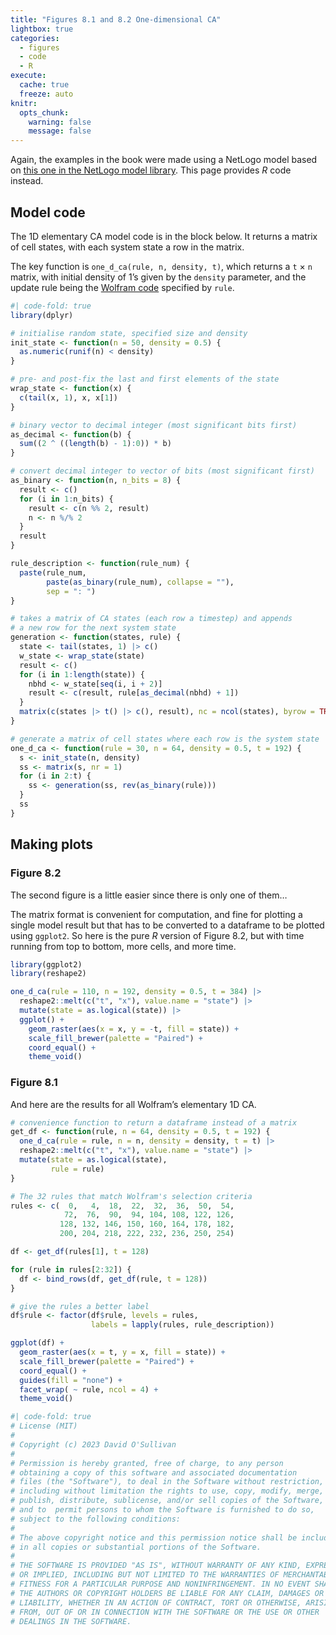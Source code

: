 ```yaml
---
title: "Figures 8.1 and 8.2 One-dimensional CA"
lightbox: true
categories: 
  - figures
  - code
  - R
execute: 
  cache: true
  freeze: auto
knitr:
  opts_chunk: 
    warning: false
    message: false
---
```


Again, the examples in the book were made using a NetLogo model based on [this one in the NetLogo model library](http://ccl.northwestern.edu/netlogo/models/CA1DElementary). This page provides _R_ code instead.

## Model code
The 1D elementary CA model code is in the block below. It returns a matrix of cell states, with each system state a row in the matrix.

The key function is `one_d_ca(rule, n, density, t)`, which returns a `t` $\times$ `n` matrix, with initial density of 1's given by the `density` parameter, and the update rule being the [Wolfram code](https://mathworld.wolfram.com/ElementaryCellularAutomaton.html) specified by `rule`.

```r
#| code-fold: true
library(dplyr)

# initialise random state, specified size and density
init_state <- function(n = 50, density = 0.5) {
  as.numeric(runif(n) < density)
}

# pre- and post-fix the last and first elements of the state
wrap_state <- function(x) {
  c(tail(x, 1), x, x[1])
}

# binary vector to decimal integer (most significant bits first)
as_decimal <- function(b) {
  sum((2 ^ ((length(b) - 1):0)) * b)
}

# convert decimal integer to vector of bits (most significant first)
as_binary <- function(n, n_bits = 8) {
  result <- c()
  for (i in 1:n_bits) {
    result <- c(n %% 2, result)
    n <- n %/% 2
  }
  result
}

rule_description <- function(rule_num) {
  paste(rule_num, 
        paste(as_binary(rule_num), collapse = ""), 
        sep = ": ")
}

# takes a matrix of CA states (each row a timestep) and appends
# a new row for the next system state
generation <- function(states, rule) {
  state <- tail(states, 1) |> c()
  w_state <- wrap_state(state)
  result <- c()
  for (i in 1:length(state)) {
    nbhd <- w_state[seq(i, i + 2)]
    result <- c(result, rule[as_decimal(nbhd) + 1])
  }
  matrix(c(states |> t() |> c(), result), nc = ncol(states), byrow = TRUE)
}

# generate a matrix of cell states where each row is the system state
one_d_ca <- function(rule = 30, n = 64, density = 0.5, t = 192) {
  s <- init_state(n, density)
  ss <- matrix(s, nr = 1)
  for (i in 2:t) {
    ss <- generation(ss, rev(as_binary(rule)))
  }
  ss
}
```

## Making plots
### Figure 8.2
The second figure is a little easier since there is only one of them...

The matrix format is convenient for computation, and fine for plotting a single model result but that has to be converted to a dataframe to be plotted using `ggplot2`. So here is the pure _R_ version of Figure 8.2, but with time running from top to bottom, more cells, and more time.

```r
library(ggplot2)
library(reshape2)

one_d_ca(rule = 110, n = 192, density = 0.5, t = 384) |>
  reshape2::melt(c("t", "x"), value.name = "state") |>
  mutate(state = as.logical(state)) |>
  ggplot() +
    geom_raster(aes(x = x, y = -t, fill = state)) + 
    scale_fill_brewer(palette = "Paired") +
    coord_equal() +
    theme_void()
```

### Figure 8.1
And here are the results for all Wolfram's elementary 1D CA.

```r
# convenience function to return a dataframe instead of a matrix
get_df <- function(rule, n = 64, density = 0.5, t = 192) {
  one_d_ca(rule = rule, n = n, density = density, t = t) |>
  reshape2::melt(c("t", "x"), value.name = "state") |>
  mutate(state = as.logical(state),
         rule = rule)
}

# The 32 rules that match Wolfram's selection criteria
rules <- c(  0,   4,  18,  22,  32,  36,  50,  54,
            72,  76,  90,  94, 104, 108, 122, 126,
           128, 132, 146, 150, 160, 164, 178, 182,
           200, 204, 218, 222, 232, 236, 250, 254)

df <- get_df(rules[1], t = 128)

for (rule in rules[2:32]) {
  df <- bind_rows(df, get_df(rule, t = 128))
}

# give the rules a better label
df$rule <- factor(df$rule, levels = rules,
                  labels = lapply(rules, rule_description))

ggplot(df) +
  geom_raster(aes(x = t, y = x, fill = state)) + 
  scale_fill_brewer(palette = "Paired") +
  coord_equal() +
  guides(fill = "none") +
  facet_wrap( ~ rule, ncol = 4) +
  theme_void()
```


```r
#| code-fold: true
# License (MIT)
#
# Copyright (c) 2023 David O'Sullivan
#
# Permission is hereby granted, free of charge, to any person
# obtaining a copy of this software and associated documentation
# files (the "Software"), to deal in the Software without restriction,
# including without limitation the rights to use, copy, modify, merge,
# publish, distribute, sublicense, and/or sell copies of the Software,
# and to  permit persons to whom the Software is furnished to do so,
# subject to the following conditions:
#
# The above copyright notice and this permission notice shall be included
# in all copies or substantial portions of the Software.
#
# THE SOFTWARE IS PROVIDED "AS IS", WITHOUT WARRANTY OF ANY KIND, EXPRESS
# OR IMPLIED, INCLUDING BUT NOT LIMITED TO THE WARRANTIES OF MERCHANTABILITY,
# FITNESS FOR A PARTICULAR PURPOSE AND NONINFRINGEMENT. IN NO EVENT SHALL
# THE AUTHORS OR COPYRIGHT HOLDERS BE LIABLE FOR ANY CLAIM, DAMAGES OR OTHER
# LIABILITY, WHETHER IN AN ACTION OF CONTRACT, TORT OR OTHERWISE, ARISING
# FROM, OUT OF OR IN CONNECTION WITH THE SOFTWARE OR THE USE OR OTHER
# DEALINGS IN THE SOFTWARE.
```
